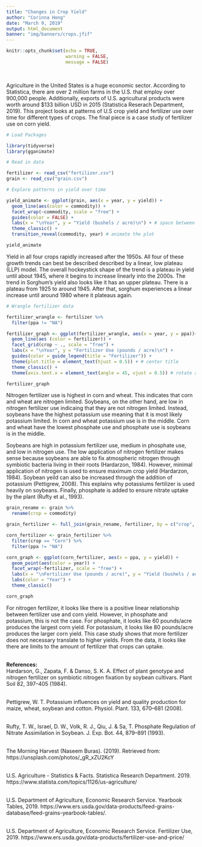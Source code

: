 ```yaml
---
title: "Changes in Crop Yield"
author: "Corinna Hong"
date: "March 9, 2019"
output: html_document
banner: "img/banners/crops.jfif"
---
```


```r
knitr::opts_chunk$set(echo = TRUE, 
                      warning = FALSE,
                      message = FALSE)
```

<br>

Agriculture in the United States is a huge economic sector. According to Statistica, there are over 2 million farms in the U.S. that employ over 900,000 people. Additionally, exports of U.S. agricultural products were worth around $133 billion USD in 2015 (Statistica Reserach Department, 2019). This project looks at patterns of U.S crop yield and fertilizer use over time for different types of crops. The final piece is a case study of fertilizer use on corn yield.


<style>
p.caption {
  font-size: 0.9em;
  font-style: italic;
  color: grey;
  margin-right: 10%;
  margin-left: 14%;  
  text-align: left;
}
</style>


```r

# Load Packages

library(tidyverse)
library(gganimate)

```

```r

# Read in data

fertilizer <- read_csv("fertilizer.csv")
grain <- read_csv("grain.csv")

```

```r

# Explore patterns in yield over time

yield_animate <- ggplot(grain, aes(x = year, y = yield)) +
  geom_line(aes(color = commodity)) +
  facet_wrap(~commodity, scale = "free") +
  guides(color = FALSE) +
  labs(x = "\nYear", y = "Yield (bushels / acre)\n") + # space between label and plot
  theme_classic() +
  transition_reveal(commodity, year) # animate the plot

yield_animate

```

Yield in all four crops rapidly increased after the 1950s. All four of these growth trends can best be described  described by a linear, low plateau (LLP) model. The overall hockeystick shape of the trend is a plateau in yield until about 1945, where it begins to increase linearly into the 2000s. The trend in Sorghum's yield also looks like it has an upper plateau. There is a plateau from 1925 to around 1945. After that, sorghum experiences a linear increase until around 1980 where it plateaus again.


```r

# Wrangle fertilizer data

fertilizer_wrangle <- fertilizer %>% 
  filter(ppa != "NA")

```


```r

fertilizer_graph <- ggplot(fertilizer_wrangle, aes(x = year, y = ppa))+
  geom_line(aes (color = fertilizer)) +
  facet_grid(crop ~ ., scale = "free") +
  labs(x = "\nYear", y = "Fertilizer Use (pounds / acre)\n") +
  guides(color = guide_legend(title = "Fertilizer")) +
  theme(plot.title = element_text(hjust = 0.5)) + # center title
  theme_classic() +
  theme(axis.text.x = element_text(angle = 45, vjust = 0.5)) # rotate x-axis and move labels down

fertilizer_graph

```

Nitrogen fertilizer use is highest in corn and wheat. This indicates that corn and wheat are nitrogen limited. Soybeans, on the other hand, are low in nitrogen fertilizer use indicaing that they are not nitrogen limited. Instead, soybeans have the highest potassium use meaning that it is most likely potassium limited. In corn and wheat potassium use is in the middle. Corn and wheat have the lowest phosphate use and phosphate use is soybeans is in the middle.


Soybeans are high in potassium fertilizer use, medium in phosphate use, and low in nitrogen use. The low application of nitrogen fertilizer makes sense because soybeans are able to fix atmospheric nitrogen through symbiotic bacteria living in their roots (Hardarzon, 1984). However, minimal application of nitrogen is used to ensure maximum crop yield (Hardarzon, 1984). Soybean yeild can also be increased through the addition of potassium (Pettigrew, 2008). This explains why potassiums fertilizer is used heavily on soybeans. Finally, phosphate is added to ensure nitrate uptake by the plant (Rufty et al., 1993).
 

```r

grain_rename <- grain %>%
  rename(crop = commodity)

grain_fertilizer <- full_join(grain_rename, fertilizer, by = c("crop", "year")) # Joined two data frames, r chose to combine by "year" column since they are exactly the same in both data frames. Same capitalization, spacing, spelling, etc.

corn_fertilizer <- grain_fertilizer %>% 
  filter(crop == "Corn") %>% 
  filter(ppa != "NA")

```

```r

corn_graph <- ggplot(corn_fertilizer, aes(x = ppa, y = yield)) +
  geom_point(aes(color = year)) +
  facet_wrap(~fertilizer, scale = "free") +
  labs(x = "\nFertilizer Use (pounds / acre)", y = "Yield (bushels / acre)\n") +
  labs(color = "Year") +
  theme_classic()

corn_graph

```

For nitrogen fertilizer, it looks like there is a positive linear relationship between fertilizer use and corn yield. However, in phosphate and potassium, this is not the case. For phosphate, it looks like 60 pounds/acre produces the largest corn yield. For potassium, it looks like 80 pounds/acre produces the larger corn yield. This case study shows that more fertilizer does not necessary translate to higher yields. From the data, it looks like there are limits to the amount of fertilizer that crops can uptake.

<br>
**References:**
<br>
Hardarson, G., Zapata, F. & Danso, S. K. A. Effect of plant genotype and nitrogen fertilizer on symbiotic nitrogen fixation by soybean cultivars. Plant Soil 82, 397–405 (1984).

<br>
Pettigrew, W. T. Potassium influences on yield and quality production for maize, wheat, soybean and cotton. Physiol. Plant. 133, 670–681 (2008).

<br>
Rufty, T. W., Israel, D. W., Volk, R. J., Qiu, J. & Sa, T. Phosphate Regulation of Nitrate Assimilation in Soybean. J. Exp. Bot. 44, 879–891 (1993).

<br>
The Morning Harvest (Naseem Buras). (2019). Retrieved from: https://unsplash.com/photos/_gR_xZU2KcY

<br>
U.S. Agriculture - Statistics & Facts. Statistica Research Department. 2019. https://www.statista.com/topics/1126/us-agriculture/

<br>
U.S. Department of Agriculture, Economic Research Service. Yearbook Tables, 2019. https://www.ers.usda.gov/data-products/feed-grains-database/feed-grains-yearbook-tables/.

<br>
U.S. Department of Agriculture, Economic Research Service. Fertilizer Use, 2019. https://www.ers.usda.gov/data-products/fertilizer-use-and-price/